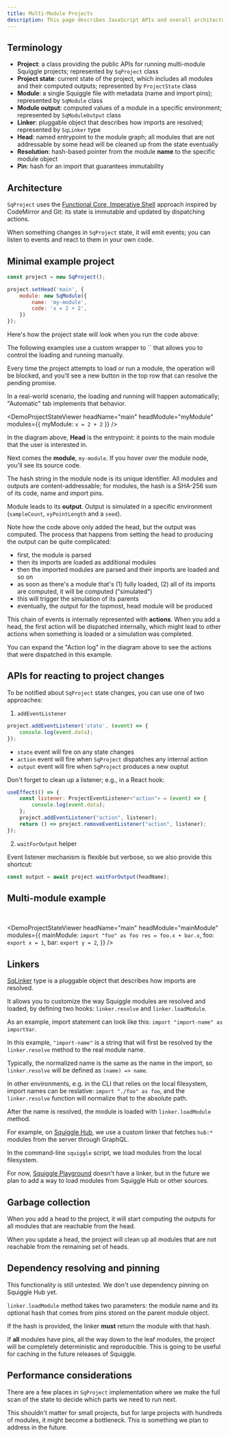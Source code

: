 ```yaml
---
title: Multi-Module Projects
description: This page describes JavaScript APIs and overall architecture of multi-module projects in Squiggle
---
```


## Terminology

- **Project**: a class providing the public APIs for running multi-module Squiggle projects; represented by `SqProject` class
- **Project state**: current state of the project, which includes all modules and their computed outputs; represented by `ProjectState` class
- **Module**: a single Squiggle file with metadata (name and import pins); represented by `SqModule` class
- **Module output**: computed values of a module in a specific environment; represented by `SqModuleOutput` class
- **Linker**: pluggable object that describes how imports are resolved; represented by `SqLinker` type
- **Head**: named entrypoint to the module graph; all modules that are not addressable by some head will be cleaned up from the state eventually
- **Resolution**: hash-based pointer from the module **name** to the specific module object
- **Pin**: hash for an import that guarantees immutability

## Architecture

`SqProject` uses the [Functional Core, Imperative Shell](https://codemirror.net/docs/guide/#functional-core%2C-imperative-shell) approach inspired by CodeMirror and Git: its state is immutable and updated by dispatching actions.

When something changes in `SqProject` state, it will emit events; you can listen to events and react to them in your own code.

## Minimal example project

```javascript
const project = new SqProject();

project.setHead('main', {
    module: new SqModule({
        name: 'my-module',
        code: 'x = 2 + 2',
    })
});
```

Here's how the project state will look when you run the code above:

<Callout type="info">
  The following examples use a custom wrapper to `<ProjectStateViewer>` that allows you to control the loading and running manually.

  Every time the project attempts to load or run a module, the operation will be blocked, and you'll see a new button in the top row that can resolve the pending promise.

  In a real-world scenario, the loading and running will happen automatically; "Automatic" tab implements that behavior.
</Callout>

<DemoProjectStateViewer
    headName="main"
    headModule="myModule"
    modules={{
        myModule: `x = 2 + 2`
    }}
/>

In the diagram above, **Head** is the entrypoint: it points to the main module that the user is interested in.

Next comes the **module**, `my-module`. If you hover over the module node, you'll see its source code.

The hash string in the module node is its unique identifier. All modules and outputs are content-addressable; for modules, the hash is a SHA-256 sum of its code, name and import pins.

Module leads to its **output**. Output is simulated in a specific environment (`sampleCount`, `xyPointLength` and a `seed`).

Note how the code above only added the head, but the output was computed. The process that happens from setting the head to producing the output can be quite complicated:
- first, the module is parsed
- then its imports are loaded as additional modules
- then the imported modules are parsed and their imports are loaded and so on
- as soon as there's a module that's (1) fully loaded, (2) all of its imports are computed, it will be computed ("simulated")
- this will trigger the simulation of its parents
- eventually, the output for the topmost, head module will be produced

This chain of events is internally represented with **actions**. When you add a head, the first action will be dispatched internally, which might lead to other actions when something is loaded or a simulation was completed.

You can expand the "Action log" in the diagram above to see the actions that were dispatched in this example.

## APIs for reacting to project changes

To be notified about `SqProject` state changes, you can use one of two approaches:

1. `addEventListener`

```javascript
project.addEventListener('state', (event) => {
    console.log(event.data);
});
```

- `state` event will fire on any state changes
- `action` event will fire when `SqProject` dispatches any internal action
- `output` event will fire when `SqProject` produces a new ouptut

Don't forget to clean up a listener; e.g., in a React hook:

```javascript
useEffect(() => {
    const listener: ProjectEventListener<"action"> = (event) => {
        console.log(event.data);
    };
    project.addEventListener("action", listener);
    return () => project.removeEventListener("action", listener);
});
```

2. `waitForOutput` helper

Event listener mechanism is flexible but verbose, so we also provide this shortcut:

```javascript
const output = await project.waitForOutput(headName);
```

## Multi-module example

<br />

<DemoProjectStateViewer
    headName="main"
    headModule="mainModule"
    modules={{
    mainModule: `import "foo" as foo
res = foo.x + bar.x`,
    foo: `export x = 1`,
    bar: `export y = 2`,
    }}
/>

## Linkers

[SqLinker](https://github.com/quantified-uncertainty/squiggle/blob/main/packages/squiggle-lang/src/public/SqLinker.ts) type is a pluggable object that describes how imports are resolved.

It allows you to customize the way Squiggle modules are resolved and loaded, by defining two hooks: `linker.resolve` and `linker.loadModule`.

As an example, import statement can look like this: `import "import-name" as importVar`.

In this example, `"import-name"` is a string that will first be resolved by the `linker.resolve` method to the real module name.

Typically, the normalized name is the same as the name in the import, so `linker.resolve` will be defined as `(name) => name`.

In other environments, e.g. in the CLI that relies on the local filesystem, import names can be reslative: `import "./foo" as foo`, and the `linker.resolve` function will normalize that to the absolute path.

After the name is resolved, the module is loaded with `linker.loadModule` method.

For example, on [Squiggle Hub](https://squigglehub.org), we use a custom linker that fetches `hub:*` modules from the server through GraphQL.

In the command-line `squiggle` script, we load modules from the local filesystem.

For now, [Squiggle Playground](/playground) doesn't have a linker, but in the future we plan to add a way to load modules from Squiggle Hub or other sources.

## Garbage collection

When you add a head to the project, it will start computing the outputs for all modules that are reachable from the head.

When you update a head, the project will clean up all modules that are not reachable from the remaining set of heads.

## Dependency resolving and pinning

<Callout type="warning">
    This functionality is still untested. We don't use dependency pinning on Squiggle Hub yet.
</Callout>

`linker.loadModule` method takes two parameters: the module name and its optional hash that comes from pins stored on the parent module object.

If the hash is provided, the linker **must** return the module with that hash.

If **all** modules have pins, all the way down to the leaf modules, the project will be completely deterministic and reproducible. This is going to be useful for caching in the future releases of Squiggle.

## Performance considerations

There are a few places in `SqProject` implementation where we make the full scan of the state to decide which parts we need to run next.

This shouldn't matter for small projects, but for large projects with hundreds of modules, it might become a bottleneck. This is something we plan to address in the future.
